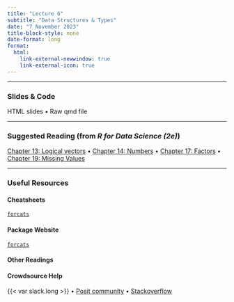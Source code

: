```yaml
---
title: "Lecture 6"
subtitle: "Data Structures & Types"
date: "7 November 2023"
title-block-style: none
date-format: long
format:
  html:
    link-external-newwindow: true
    link-external-icon: true
---
```

---

### Slides & Code

HTML slides • Raw qmd file

---

### Suggested Reading (from *R for Data Science (2e)*)

[Chapter 13: Logical vectors](https://r4ds.hadley.nz/logicals) •
[Chapter 14: Numbers](https://r4ds.hadley.nz/numbers) •
[Chapter 17: Factors](https://r4ds.hadley.nz/factors) •
[Chapter 19: Missing Values](https://r4ds.hadley.nz/missing-values)

---

### Useful Resources

#### Cheatsheets
[`forcats`](https://rstudio.github.io/cheatsheets/factors.pdf)

#### Package Website
[`forcats`](https://forcats.tidyverse.org/)

#### Other Readings

#### Crowdsource Help

{{< var slack.long >}} • 
[Posit community](https://community.rstudio.com/) • 
[Stackoverflow](https://stackoverflow.com/)


